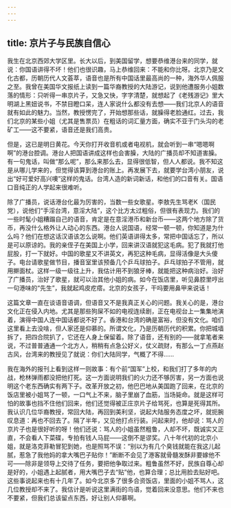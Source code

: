 ```yaml
---
---
---
```

title: 京片子与民族自信心
---

我生在北京西郊大学区里。长大以后，到美国留学，想要恭维港台来的同学，就说：你国语讲得不坏！他们也很识趣，马上恭维回来：不能和你比呀。北京乃是文化古都，历朝历代人文荟萃，语音也是所有中国话里最高尚的一种，海外华人佩服之至。我曾在美国华文报纸上读到一篇华裔教授的大陆游记，说到他遭服务小姐数落的情形：只听得一串京片子，又急又快，字字清楚，就想起了《老残游记》里大明湖上黑妞说书，不禁目瞪口呆，连人家说什么都没有去想——我们北京人的语音就有如此的魅力。当然，教授愣完了，开始想那些话，就臊得老脸通红。过去，我们北京的某些小姐（尤其是售票员）在粗话的词汇量方面，确实不亚于门头沟的老矿工——这不要紧，语音还是我们高贵。

但是，这已是明日黄花。今天你打开收音机或者电视机，就会听到一串“嗯嗯啊啊”的港台腔调。港台人把国语讲成这样也会害臊，大陆的广播员却不知道害臊。有一句鬼话，叫做“那么呢”，那么来那么去，显得很低智，但人人都说。我不知这是从哪儿学来的，但觉得该算到港台的账上。再发展下去，就要学台湾小朋友，说出“好可爱好高兴噢”这样的鬼话。台湾人造的新词新话，和他们的口音有关。国语口音纯正的人学起来很难听。

除了广播员，说话港台化最为厉害的，当数一些女歌星。李敖先生骂老K（国民党），说他们“手淫台湾，意淫大陆”，这个比方太过粗俗，但很有表现力。我们的一些时髦小姐糟蹋自己的语音，肯定是在意淫港币和新台币——这两个地方除了货币，再没什么格外让人动心的东西。港台人说国语，经常一顿一顿，你知道是为什么吗？他们在想这话汉语该怎么说啊。他们英语讲得太多，常把中国话忘了，所以是可以原谅的。我的亲侄子在美国上小学，回来讲汉语就犯这毛病。犯了我就打他屁股，打一下就好。中国的歌星又不讲英文，再犯这种毛病，显得活像是大头傻子。电台请歌星做节目，播音室里该预备几个乒乓球拍子。乒乓球拍子不管用，就用擀面杖。这样一级一级往上升，我估计用不到狼牙棒，就能把这种病治好。治好了广播员，治好了歌星，就可以治其他小姐的病。如今在饭店里，听见鼻腔里哼出一句港味的“先生”，我就起鸡皮疙瘩。北京的女孩子，干吗要用鼻甲来说话！

这篇文章一直在谈语音语调，但语音又不是我真正关心的问题。我关心的是，港台文化正在侵入内地。尤其是那些狗屎不如的电视连续剧，正在电视台上一集集地演着，演得中国人连中国话都说不好了。香港和台湾的确是富裕，但没有文化。咱们这里看上去没啥，但人家还是仰慕的。所谓文化，乃是历朝历代的积累。你把城墙拆了，把四合院扒了，它还在人身上保留着。除了语音，还有别的——就拿笔者来说，不过普普通通一个北方人，稍稍有点急公好义，仗义疏财，有那么一丁点燕赵古风，台湾来的教授见了就说：你们大陆同学，气概了不得……

我在海外的报刊上看到这样一则故事：有个前“国军”上校，和我们打了多年的内战，枪林弹雨都没把他打死。这一方面说明我们的火力还不够厉害，另一方面也说明这个老东西确实有两下子。改革开放之初，他巴巴地从美国跑了回来，在北京的饭店里被小姐骂了一顿，一口气上不来，脑子里崩了血筋，当场毙命。就是这样可怕的故事也挡不住他们回来，他们还觉得被正庄京片子给骂死，也算是死得其所。我认识几位华裔教授，常回大陆，再回到美利坚，说起大陆服务态度之坏，就扼腕叹息道：再也不回去了。隔了半年，又见他打点行装。问起来时，他却说：骂人的京片子也是很好听的呀！他们还说：骂人的小姐虽然粗鲁，人却不坏，既诚实又正直，不会看人下菜碟，专拍有钱人马屁——这倒不是谬奖。八十年代初的北京小姐，就是洛克菲勒冒犯到她，也是照骂不误：“别以为有几个臭钱就能在我这儿起腻，惹急了我他妈的拿大嘴巴子贴你！”断断不会见了港客就骨髓发酥非要嫁他不可——除非是领导上交待了任务，要把他争取过来。粗鲁虽然不好，民族自尊心却是好的，小姐遇上起腻者，用大嘴巴子去“贴”他，也算合理；总比用脸去贴好吧。这些事说起来也有十几年了。如今北京多了很多合资饭店，里面的小姐不骂人，这几位教授却不来了。我估计是听说这里满街的鸟语，觉着回来没意思。他们不来也不要紧，但我们总该留点东西，好让别人仰慕啊。